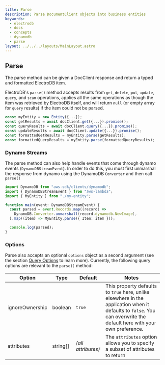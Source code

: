 ```yaml
---
title: Parse
description: Parse DocumentClient objects into business entities
keywords:
  - electrodb
  - docs
  - concepts
  - dynamodb
  - parse
layout: ../../../layouts/MainLayout.astro
---
```


## Parse

The parse method can be given a DocClient response and return a typed and formatted ElectroDB item.

ElectroDB's `parse()` method accepts results from `get`, `delete`, `put`, `update`, `query`, and `scan` operations, applies all the same operations as though the item was retrieved by ElectroDB itself, and will return `null` (or empty array for `query` results) if the item could not be parsed.

```typescript
const myEntity = new Entity({...});
const getResults = await docClient.get({...}).promise();
const queryResults = await docClient.query({...}).promise();
const updateResults = await docClient.update({...}).promise();
const formattedGetResults = myEntity.parse(getResults);
const formattedQueryResults = myEntity.parse(formattedQueryResults);
```

### Dynamo Streams

The parse method can also help handle events that come through dynamo events (`DynamoDBStreamEvent`). In order to do this, you must first unmarshal the response from dynamo using the DynamoDB `Converter` and then call `parse()`

```typescript
import DynamoDB from "aws-sdk/clients/dynamodb";
import { DynamoDBStreamEvent } from "aws-lambda";
import { MyEntity } from "./my-entity";

function main(event: DynamoDBStreamEvent) {
  const parsed = event.Records.map((record) =>
    DynamoDB.Converter.unmarshall(record.dynamodb.NewImage),
  ).map((item) => MyEntity.parse({ Item: item }));

  console.log(parsed);
}
```

### Options

Parse also accepts an optional `options` object as a second argument (see the section [Query Options](#query-options) to learn more). Currently, the following query options are relevant to the `parse()` method:

| Option          | Type     | Default            | Notes                                                                                                                                                                |
| --------------- | -------- | ------------------ | -------------------------------------------------------------------------------------------------------------------------------------------------------------------- |
| ignoreOwnership | boolean  | `true`             | This property defaults to `true` here, unlike elsewhere in the application when it defaults to `false`. You can overwrite the default here with your own preference. |
| attributes      | string[] | _(all attributes)_ | The `attributes` option allows you to specify a subset of attributes to return                                                                                       |
